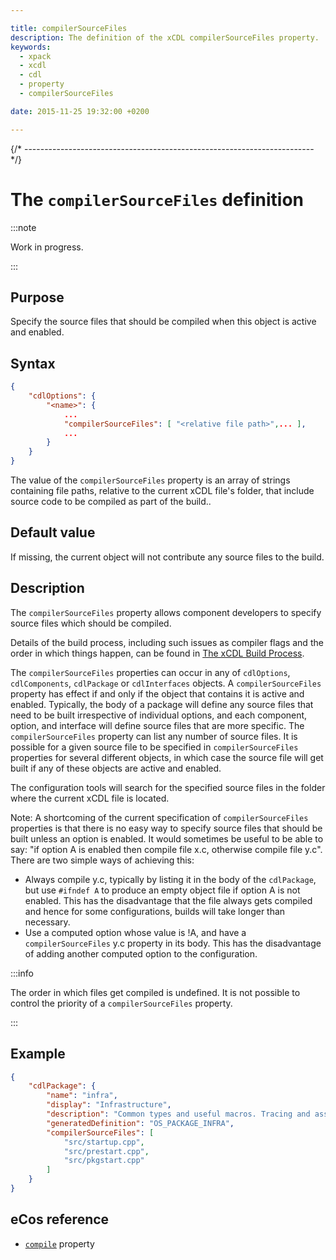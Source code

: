 ```yaml
---

title: compilerSourceFiles
description: The definition of the xCDL compilerSourceFiles property.
keywords:
  - xpack
  - xcdl
  - cdl
  - property
  - compilerSourceFiles

date: 2015-11-25 19:32:00 +0200

---
```



{/* ------------------------------------------------------------------------ */}

# The `compilerSourceFiles` definition

:::note

Work in progress.

:::

## Purpose

Specify the source files that should be compiled when this object is active and enabled.

## Syntax

```json {5}
{
    "cdlOptions": {
        "<name>": {
            ...
            "compilerSourceFiles": [ "<relative file path>",... ],
            ...
        }
    }
}
```

The value of the `compilerSourceFiles` property is an array of strings containing file paths, relative to the current xCDL file's folder, that include source code to be compiled as part of the build..

## Default value

If missing, the current object will not contribute any source files to the build.

## Description

The `compilerSourceFiles` property allows component developers to specify source files which should be compiled.

Details of the build process, including such issues as compiler flags and the order in which things happen, can be found in [The xCDL Build Process](/docs/guide/build-process/).

The `compilerSourceFiles` properties can occur in any of `cdlOptions`, `cdlComponents`, `cdlPackage` or `cdlInterfaces` objects. A `compilerSourceFiles` property has effect if and only if the object that contains it is active and enabled. Typically, the body of a package will define any source files that need to be built irrespective of individual options, and each component, option, and interface will define source files that are more specific. The `compilerSourceFiles` property can list any number of source files. It is possible for a given source file to be specified in `compilerSourceFiles` properties for several different objects, in which case the source file will get built if any of these objects are active and enabled.

The configuration tools will search for the specified source files in the folder where the current xCDL file is located.

Note: A shortcoming of the current specification of `compilerSourceFiles` properties is that there is no easy way to specify source files that should be built unless an option is enabled. It would sometimes be useful to be able to say: "if option A is enabled then compile file x.c, otherwise compile file y.c". There are two simple ways of achieving this:

- Always compile y.c, typically by listing it in the body of the `cdlPackage`, but use `#ifndef A` to produce an empty object file if option A is not enabled. This has the disadvantage that the file always gets compiled and hence for some configurations, builds will take longer than necessary.
- Use a computed option whose value is !A, and have a `compilerSourceFiles` y.c property in its body. This has the disadvantage of adding another computed option to the configuration.

:::info

The order in which files get compiled is undefined. It is not possible to control the priority of a `compilerSourceFiles` property.

:::

## Example

```json
{
    "cdlPackage": {
        "name": "infra",
        "display": "Infrastructure",
        "description": "Common types and useful macros. Tracing and assertion facilities. Package startup options.",
        "generatedDefinition": "OS_PACKAGE_INFRA",
        "compilerSourceFiles": [
            "src/startup.cpp",
            "src/prestart.cpp",
            "src/pkgstart.cpp"
        ]
    }
}
```

## eCos reference

- [`compile`](https://ecos.sourceware.org/docs-latest/cdl-guide/ref.compile.html) property
